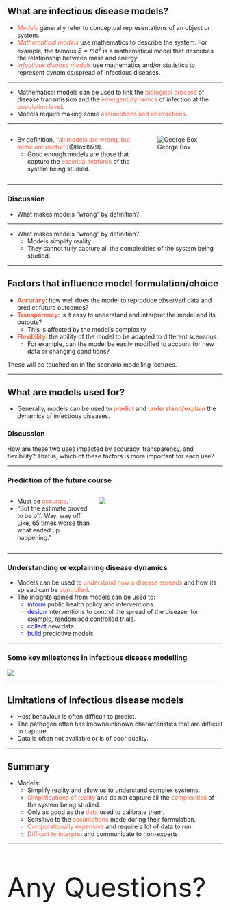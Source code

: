 ## What are infectious disease models?

-   [*Models*]{style="color:tomato;"} generally refer to conceptual representations of an object or system.
-   [*Mathematical models*]{style="color:tomato;"} use mathematics to describe the system. For example, the famous $E = mc^2$ is a mathematical model that describes the relationship between mass and energy.
-   [*Infectious disease models*]{style="color:tomato;"} use mathematics and/or statistics to represent dynamics/spread of infectious diseases.

------------------------------------------------------------------------

-   Mathematical models can be used to link the [biological process]{style="color:tomato"} of disease transmission and the [emergent dynamics]{style="color:tomato"} of infection at the [population level]{style="color:tomato"}.
-   Models require making some [assumptions and abstractions]{style="color:tomato"}.

------------------------------------------------------------------------

::::: columns
::: {.column width="60%"}
-   By definition, ["all models are wrong, but some are useful"]{style="color:tomato"} [@Box1979].
    -   Good enough models are those that capture the [essential features]{style="color:tomato"} of the system being studied.
:::

::: {.column width="40%"}
![George Box](images/GeorgeEPBox.jpeg)
:::
:::::

------------------------------------------------------------------------

::: {.callout-caution collapse="true" icon="false"}
### Discussion

-   What makes models "wrong" by definition?:
:::

------------------------------------------------------------------------

-   What makes models "wrong" by definition?:
    -   Models simplify reality
    -   They cannot fully capture all the complexities of the system being studied.

------------------------------------------------------------------------

## Factors that influence model formulation/choice

-   [Accuracy]{style="color:tomato; font-weight:bold;"}: how well does the model to reproduce observed data and predict future outcomes?
-   [Transparency]{style="color:tomato; font-weight:bold;"}: is it easy to understand and interpret the model and its outputs?
    -   This is affected by the model's complexity
-   [Flexibility]{style="color:tomato; font-weight:bold;"}: the ability of the model to be adapted to different scenarios.
    -   For example, can the model be easily modified to account for new data or changing conditions?

::: notes
These will be touched on in the scenario modelling lectures.
:::

------------------------------------------------------------------------

## What are models used for?

-   Generally, models can be used to [predict]{style="color:tomato; font-weight:bold;"} and [understand/explain]{style="color:tomato; font-weight:bold;"} the dynamics of infectious diseases.

::: {.callout-important icon="false"}
### Discussion

How are these two uses impacted by accuracy, transparency, and flexibility? That is, which of these factors is more important for each use?
:::

------------------------------------------------------------------------

### Prediction of the future course

::::: columns
::: {.column width="40%"}
-   Must be [accurate]{style="color:tomato;"}.
-   "But the estimate proved to be off. Way, way off. Like, 65 times worse than what ended up happening."
:::

::: {.column width="60%"}
![](images/wrong_ebola_deaths_estimate.png){fig-cap="[CDC’s top modeler courts controversy with disease estimate](https://apnews.com/domestic-news-domestic-news-fbb4fc8921d54201a1c5ca91e5b601f5)"}
:::
:::::

------------------------------------------------------------------------

### Understanding or explaining disease dynamics

-   Models can be used to [understand how a disease spreads]{style="color:tomato"} and how its spread can be [controlled]{style="color:tomato"}.
-   The insights gained from models can be used to:
    -   [inform]{style="color:blue"} public health policy and interventions.
    -   [design]{style="color:blue"} interventions to control the spread of the disease, for example, randomised controlled trials.
    -   [collect]{style="color:blue"} new data.
    -   [build]{style="color:blue"} predictive models.

------------------------------------------------------------------------

### Some key milestones in infectious disease modelling

![](images/model_milestones.png){fig-cap="Milestones in mathematical modeling and modeling to inform public policy. Source: [Lesslar et al., 2016](10.1093/aje/kww021)"}

------------------------------------------------------------------------

## Limitations of infectious disease models

-   Host behaviour is often difficult to predict.
-   The pathogen often has known/unknown characteristics that are difficult to capture.
-   Data is often not available or is of poor quality.

------------------------------------------------------------------------

## Summary

-   Models:
    - Simplify reality and allow us to understand complex systems.  
    - [Simplifications of reality]{style="color:tomato"} and do not capture all the [complexities]{style="color:tomato"} of the system being studied.
    -   Only as good as the [data]{style="color:tomato"} used to calibrate them.
    -   Sensitive to the [assumptions]{style="color:tomato"} made during their formulation.
    -   [Computationally expensive]{style="color:tomato"} and require a lot of data to run.
    -   [Difficult to interpret]{style="color:tomato"} and communicate to non-experts.

------------------------------------------------------------------------

::: {.fragment style="font-size: 450%"}
Any Questions?
:::
